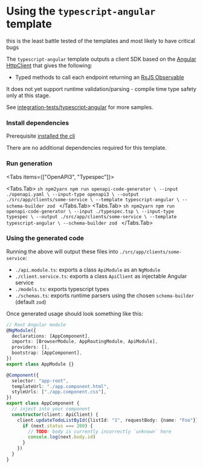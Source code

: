 
# Using the `typescript-angular` template

<Callout type="warning" emoji="⚠️">
  this is the least battle tested of the templates and most likely to have critical bugs
</Callout>

The `typescript-angular` template outputs a client SDK based on the [Angular HttpClient](https://angular.io/api/common/http/HttpClient) that gives the following:
- Typed methods to call each endpoint returning an [RxJS Observable](https://rxjs.dev/guide/observable)

It does not yet support runtime validation/parsing - compile time type safety only at this stage.

See [integration-tests/typescript-angular](https://github.com/mnahkies/openapi-code-generator/tree/main/integration-tests/typescript-angular) for more samples.

### Install dependencies
Prerequisite [installed the cli](../../getting-started/quick-start)

There are no additional dependencies required for this template.

### Run generation

<Tabs items={["OpenAPI3", "Typespec"]}>

  <Tabs.Tab>
    ```sh npm2yarn
    npm run openapi-code-generator \
      --input ./openapi.yaml \
      --input-type openapi3 \
      --output ./src/app/clients/some-service \
      --template typescript-angular \
      --schema-builder zod
    ```
  </Tabs.Tab>
  <Tabs.Tab>
    ```sh npm2yarn
    npm run openapi-code-generator \
      --input ./typespec.tsp \
      --input-type typespec \
      --output ./src/app/clients/some-service \
      --template typescript-angular \
      --schema-builder zod
    ```
  </Tabs.Tab>
</Tabs>

### Using the generated code
Running the above will output these files into `./src/app/clients/some-service`:

- `./api.module.ts`: exports a class `ApiModule` as an `NgModule`
- `./client.service.ts`: exports a class `ApiClient` as injectable Angular service
- `./models.ts`: exports typescript types
- `./schemas.ts`: exports runtime parsers using the chosen `schema-builder` (default `zod`)

Once generated usage should look something like this:

```typescript
// Root Angular module
@NgModule({
  declarations: [AppComponent],
  imports: [BrowserModule, AppRoutingModule, ApiModule],
  providers: [],
  bootstrap: [AppComponent],
})
export class AppModule {}

@Component({
  selector: "app-root",
  templateUrl: "./app.component.html",
  styleUrls: ["./app.component.css"],
})
export class AppComponent {
  // inject into your component
  constructor(client: ApiClient) {
    client.updateTodoListById({listId: "1", requestBody: {name: "Foo"}}).subscribe((next) => {
      if (next.status === 200) {
        // TODO: body is currently incorrectly `unknown` here
        console.log(next.body.id)
      }
    })
  }
}
```

